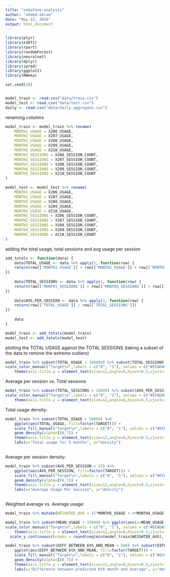 ```yaml
---
title: "vodafone-analysis"
author: "ahmed-akram"
date: "May 23, 2016"
output: html_document
---
```


```r

library(plyr)
library(e1071)
library(rpart)
library(randomForest)
library(neuralnet)
library(dplyr)
library(ipred)
library(ggplot2)
library(RWeka)

set.seed(10)


model_train <- read.csv("data/train.csv")
model_test <- read.csv("data/test.csv")
daily <- read.csv("data/daily_aggregate.csv")
```

renaming columns

```r
model_train <- model_train %>% rename(
    MONTH1_USAGE = X206_USAGE,
    MONTH2_USAGE = X207_USAGE,
    MONTH3_USAGE = X208_USAGE,
    MONTH4_USAGE = X209_USAGE,
    MONTH5_USAGE = X210_USAGE,
    MONTH1_SESSIONS = X206_SESSION_COUNT,
    MONTH2_SESSIONS = X207_SESSION_COUNT,
    MONTH3_SESSIONS = X208_SESSION_COUNT,
    MONTH4_SESSIONS = X209_SESSION_COUNT,
    MONTH5_SESSIONS = X210_SESSION_COUNT
)

model_test <- model_test %>% rename(
    MONTH1_USAGE = X206_USAGE,
    MONTH2_USAGE = X207_USAGE,
    MONTH3_USAGE = X208_USAGE,
    MONTH4_USAGE = X209_USAGE,
    MONTH5_USAGE = X210_USAGE,
    MONTH1_SESSIONS = X206_SESSION_COUNT,
    MONTH2_SESSIONS = X207_SESSION_COUNT,
    MONTH3_SESSIONS = X208_SESSION_COUNT,
    MONTH4_SESSIONS = X209_SESSION_COUNT,
    MONTH5_SESSIONS = X210_SESSION_COUNT
)
```

adding the total usage, total sessions and avg usage per session
```r
add_totals <- function(data) {
	data$TOTAL_USAGE <- data %>% apply(1, function(row) {
	return(row[['MONTH1_USAGE']] + row[['MONTH2_USAGE']] + row[['MONTH3_USAGE']] + row[['MONTH4_USAGE']] + row[['MONTH5_USAGE']])
})	
	
	data$TOTAL_SESSIONS <- data %>% apply(1, function(row) {
	return(row[['MONTH1_SESSIONS']] + row[['MONTH2_SESSIONS']] + row[['MONTH3_SESSIONS']] + row[['MONTH4_SESSIONS']] + row[['MONTH5_SESSIONS']])
})
	
	data$AVG_PER_SESSION <- data %>% apply(1, function(row) {
	return(row[['TOTAL_USAGE']] / row[['TOTAL_SESSIONS']])
})
	
	data
}

model_train <- add_totals(model_train)
model_test <- add_totals(model_test)
```


plotting the TOTAL USAGE against the TOTAL SESSIONS (taking a subset of the data to remove the extreme outliers)
```r
model_train %>% subset(TOTAL_USAGE < 100000) %>% subset(TOTAL_SESSIONS < 20000) %>% ggplot(aes(x=TOTAL_SESSIONS, y=TOTAL_USAGE)) + geom_point(aes(color=factor(TARGET))) +
scale_color_manual("Target\n",labels = c("0", "1"), values = c("#EFADA9", "#69B5C7")) +
	theme(axis.title.y = element_text(size=12,angle=0,hjust=0.5,vjust=1,lineheight=40))
```


Average per session vs. Total sessions
```r
model_train %>% subset(TOTAL_SESSIONS < 10000) %>% subset(AVG_PER_SESSION < 500) %>% ggplot(aes(x=TOTAL_SESSIONS, y=AVG_PER_SESSION)) + geom_point(aes(color=factor(TARGET))) +
scale_color_manual("Target\n",labels = c("0", "1"), values = c("#EFADA9", "#69B5C7")) +
	theme(axis.title.y = element_text(size=12,angle=0,hjust=0.5,vjust=1,lineheight=40))
```


Total usage density:
```r
model_train %>% subset(TOTAL_USAGE < 50000) %>% 
	ggplot(aes(TOTAL_USAGE, fill=factor(TARGET))) +
	scale_fill_manual("Target\n",labels = c("0", "1"), values = c("#EFADA9", "#69B5C7")) +
    geom_density(alpha=I(0.7)) +
	theme(axis.title.y = element_text(size=12,angle=0,hjust=0.5,vjust=1,lineheight=40)) + 
	labs(x="Total usage for 5 months", y="density")
	
```


Average per session density:
```r
model_train %>% subset(AVG_PER_SESSION < 25) %>% 
	ggplot(aes(AVG_PER_SESSION, fill=factor(TARGET))) +
	scale_fill_manual("Target\n",labels = c("0", "1"), values = c("#EFADA9", "#69B5C7")) +
    geom_density(alpha=I(0.7)) +
	theme(axis.title.y = element_text(size=12,angle=0,hjust=0.5,vjust=1,lineheight=40)) + 
	labs(x="Average Usage Per Session", y="density")
	
```


Weighted average vs. Average usage:
```r
model_train %>% mutate(WEIGHTED_AVG = (5*MONTH5_USAGE + 4*MONTH4_USAGE + 3*MONTH3_USAGE + 2*MONTH2_USAGE + MONTH1_USAGE) / 15)

model_train %>% subset(MEAN_USAGE < 15000) %>% ggplot(aes(x=MEAN_USAGE, y=WEIGHTED_AVG)) + geom_point(aes(color=factor(TARGET))) +
scale_color_manual("Target\n",labels = c("0", "1"), values = c("#EFADA9", "#69B5C7")) +
	theme(axis.title.y = element_text(size=12,angle=0,hjust=0.5,vjust=1,lineheight=40)) + scale_x_continuous(breaks = round(seq(min(model_train$MEAN_USAGE), max(model_train$MEAN_USAGE), by = 1000),1)) +
  scale_y_continuous(breaks = round(seq(min(model_train$WEIGHTED_AVG), max(model_train$WEIGHTED_AVG), by = 1000),1))
```


```r
model_train %>% subset(DIFF_BETWEEN_6th_AND_MEAN < 500) %>% subset(DIFF_BETWEEN_6th_AND_MEAN > -500) %>%
	ggplot(aes(DIFF_BETWEEN_6th_AND_MEAN, fill=factor(TARGET))) +
	scale_fill_manual("Target\n",labels = c("0", "1"), values = c("#EFADA9", "#69B5C7")) +
    geom_density(alpha=I(0.7)) +
	theme(axis.title.y = element_text(size=12,angle=0,hjust=0.5,vjust=1,lineheight=40)) + 
	labs(x="Difference between predicted 6th month and average", y="density") + scale_x_continuous(breaks = round(seq(min(model_train$DIFF_BETWEEN_6th_AND_MEAN), max(model_train$DIFF_BETWEEN_6th_AND_MEAN), by = 30),1))
```

